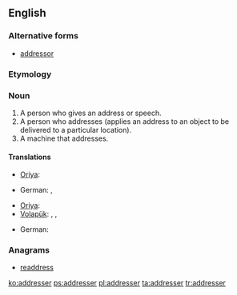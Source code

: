 ==English==

===Alternative forms===
* [[addressor]]

===Etymology===
{{suffix|address|er}}

===Noun===
{{en-noun}}

# A person who gives an address or speech.
# A person who addresses (applies an address to an object to be delivered to a particular location).
# A machine that addresses.

====Translations====
{{trans-top|a person who gives an address or speech}}
{{trans-mid}}
* [[Oriya]]: {{t-|or|ବକ୍ତା|sc=Orya}}
{{trans-bottom}}

{{trans-top|a person who addresses}}
* German: {{t-|de|Versender|m}}, {{t-|de|Versenderin|f}}
{{trans-mid}}
* [[Oriya]]: {{t-|or|ପ୍ରେରକ|sc=Orya}}
* [[Volapük]]: {{qualifier|male or female}} {{t+|vo|ladetan}}, {{qualifier|male}} {{t-|vo|hiladetan}}, {{qualifier|female}} {{t-|vo|jiladetan}}
{{trans-bottom}}

{{trans-top|a machine that addresses}}
* German: {{t-|de|Adressiermaschine|f}}
{{trans-mid}}
{{trans-bottom}}

===Anagrams===
* [[readdress#English|readdress]]

[[ko:addresser]]
[[ps:addresser]]
[[pl:addresser]]
[[ta:addresser]]
[[tr:addresser]]